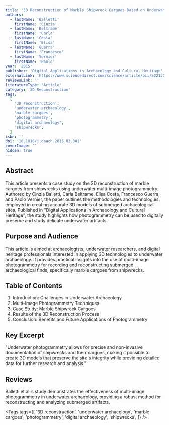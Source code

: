 ```yaml
---
title: '3D Reconstruction of Marble Shipwreck Cargoes Based on Underwater Multi-Image Photogrammetry'
authors:
  - lastName: 'Balletti'
    firstName: 'Cinzia'
  - lastName: 'Beltrame'
    firstName: 'Carla'
  - lastName: 'Costa'
    firstName: 'Elisa'
  - lastName: 'Guerra'
    firstName: 'Francesco'
  - lastName: 'Vernier'
    firstName: 'Paolo'
year: '2015'
publisher: 'Digital Applications in Archaeology and Cultural Heritage'
externalLink: 'https://www.sciencedirect.com/science/article/pii/S2212054815000131'
reviewsLink: ''
literatureType: 'Article'
category: '3D Reconstruction'
tags:
  [
    '3D reconstruction',
    'underwater archaeology',
    'marble cargoes',
    'photogrammetry',
    'digital archaeology',
    'shipwrecks',
  ]
isbn: ''
doi: '10.1016/j.daach.2015.03.001'
coverImage: ''
hidden: true
---
```


## Abstract

This article presents a case study on the 3D reconstruction of marble cargoes from shipwrecks using underwater multi-image photogrammetry. Authored by Cinzia Balletti, Carla Beltrame, Elisa Costa, Francesco Guerra, and Paolo Vernier, the paper outlines the methodologies and technologies employed in creating accurate 3D models of submerged archaeological sites. Published in "Digital Applications in Archaeology and Cultural Heritage", the study highlights how photogrammetry can be used to digitally preserve and study delicate underwater artifacts.

## Purpose and Audience

This article is aimed at archaeologists, underwater researchers, and digital heritage professionals interested in applying 3D technologies to underwater archaeology. It provides practical insights into the use of multi-image photogrammetry for recording and reconstructing submerged archaeological finds, specifically marble cargoes from shipwrecks.

## Table of Contents

1. Introduction: Challenges in Underwater Archaeology
2. Multi-Image Photogrammetry Techniques
3. Case Study: Marble Shipwreck Cargoes
4. Results of the 3D Reconstruction Process
5. Conclusion: Benefits and Future Applications of Photogrammetry

## Key Excerpt

"Underwater photogrammetry allows for precise and non-invasive documentation of shipwrecks and their cargoes, making it possible to create 3D models that preserve the site's integrity while providing detailed data for further research and analysis."

## Reviews

Balletti et al.’s study demonstrates the effectiveness of multi-image photogrammetry in underwater archaeology, providing a robust method for reconstructing and analyzing submerged artifacts.

<Tags
  tags={[
    '3D reconstruction',
    'underwater archaeology',
    'marble cargoes',
    'photogrammetry',
    'digital archaeology',
    'shipwrecks',
  ]}
/>

